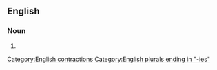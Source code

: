 ==English==

===Noun===
{{head|en|noun plural form}}

# {{plural of|ha'penny|lang=en}}

[[Category:English contractions]]
[[Category:English plurals ending in "-ies"]]